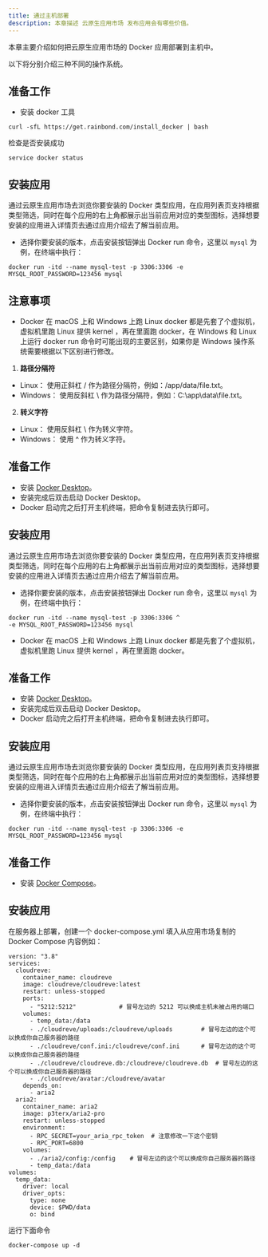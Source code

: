 ```yaml
---
title: 通过主机部署
description: 本章描述 云原生应用市场 发布应用会有哪些价值。
---
```



本章主要介绍如何把云原生应用市场的 Docker 应用部署到主机中。

<Tabs groupId="install">
<TabItem value="dockerRun" label="Docker Run" default>

以下将分别介绍三种不同的操作系统。

<Tabs groupId="install">
<TabItem value="Linux" label="Linux" default>

## 准备工作

- 安装 docker 工具

```
curl -sfL https://get.rainbond.com/install_docker | bash
```

检查是否安装成功

```
service docker status
```

## 安装应用

通过云原生应用市场去浏览你要安装的 Docker 类型应用，在应用列表页支持根据类型筛选，同时在每个应用的右上角都展示出当前应用对应的类型图标，选择想要安装的应用进入详情页去通过应用介绍去了解当前应用。

- 选择你要安装的版本，点击安装按钮弹出 Docker run 命令，这里以 `mysql` 为例，在终端中执行：

```
docker run -itd --name mysql-test -p 3306:3306 -e MYSQL_ROOT_PASSWORD=123456 mysql
```

</TabItem>
<TabItem value="Windows" label="Windows">

## 注意事项

- Docker 在 macOS 上和 Windows 上跑 Linux docker 都是先套了个虚拟机，虚拟机里跑 Linux 提供 kernel ，再在里面跑 docker，在 Windows 和 Linux 上运行 docker run 命令时可能出现的主要区别，如果你是 Windows 操作系统需要根据以下区别进行修改。

1. **路径分隔符**

- Linux： 使用正斜杠 / 作为路径分隔符，例如：/app/data/file.txt。
- Windows： 使用反斜杠 \ 作为路径分隔符，例如：C:\app\data\file.txt。

2. **转义字符**

- Linux： 使用反斜杠 \ 作为转义字符。
- Windows： 使用 ^ 作为转义字符。

## 准备工作

- 安装 [Docker Desktop](https://docs.docker.com/desktop/release-notes/#docker-desktop)。
- 安装完成后双击启动 Docker Desktop。
- Docker 启动完之后打开主机终端，把命令复制进去执行即可。

## 安装应用

通过云原生应用市场去浏览你要安装的 Docker 类型应用，在应用列表页支持根据类型筛选，同时在每个应用的右上角都展示出当前应用对应的类型图标，选择想要安装的应用进入详情页去通过应用介绍去了解当前应用。

- 选择你要安装的版本，点击安装按钮弹出 Docker run 命令，这里以 `mysql` 为例，在终端中执行：

```
docker run -itd --name mysql-test -p 3306:3306 ^
-e MYSQL_ROOT_PASSWORD=123456 mysql
```

</TabItem>
<TabItem value="Mac" label="Mac">

- Docker 在 macOS 上和 Windows 上跑 Linux docker 都是先套了个虚拟机，虚拟机里跑 Linux 提供 kernel ，再在里面跑 docker。

## 准备工作

- 安装 [Docker Desktop](https://docs.docker.com/desktop/release-notes/#docker-desktop)。
- 安装完成后双击启动 Docker Desktop。
- Docker 启动完之后打开主机终端，把命令复制进去执行即可。

## 安装应用

通过云原生应用市场去浏览你要安装的 Docker 类型应用，在应用列表页支持根据类型筛选，同时在每个应用的右上角都展示出当前应用对应的类型图标，选择想要安装的应用进入详情页去通过应用介绍去了解当前应用。

- 选择你要安装的版本，点击安装按钮弹出 Docker run 命令，这里以 `mysql` 为例，在终端中执行：

```
docker run -itd --name mysql-test -p 3306:3306 -e MYSQL_ROOT_PASSWORD=123456 mysql
```

</TabItem>
</Tabs>

</TabItem>

<TabItem value="dockerCompose" label="Docker Compose" default>

## 准备工作

- 安装 [Docker Compose](https://docs.docker.com/compose/install/)。

## 安装应用

在服务器上部署，创建一个 docker-compose.yml 填入从应用市场复制的 Docker Compose 内容例如：

```
version: "3.8"
services:
  cloudreve:
    container_name: cloudreve
    image: cloudreve/cloudreve:latest
    restart: unless-stopped
    ports:
      - "5212:5212"            # 冒号左边的 5212 可以换成主机未被占用的端口
    volumes:
      - temp_data:/data
      - ./cloudreve/uploads:/cloudreve/uploads        # 冒号左边的这个可以换成你自己服务器的路径
      - ./cloudreve/conf.ini:/cloudreve/conf.ini      # 冒号左边的这个可以换成你自己服务器的路径
      - ./cloudreve/cloudreve.db:/cloudreve/cloudreve.db  # 冒号左边的这个可以换成你自己服务器的路径
      - ./cloudreve/avatar:/cloudreve/avatar
    depends_on:
      - aria2
  aria2:
    container_name: aria2
    image: p3terx/aria2-pro
    restart: unless-stopped
    environment:
      - RPC_SECRET=your_aria_rpc_token  # 注意修改一下这个密钥
      - RPC_PORT=6800
    volumes:
      - ./aria2/config:/config    # 冒号左边的这个可以换成你自己服务器的路径
      - temp_data:/data
volumes:
  temp_data:
    driver: local
    driver_opts:
      type: none
      device: $PWD/data
      o: bind
```

运行下面命令

```
docker-compose up -d
```

</TabItem>
</Tabs>
